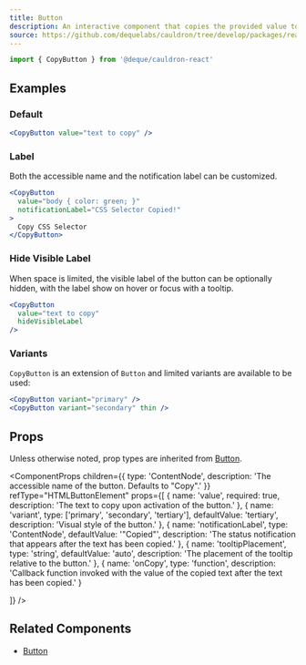 ```yaml
---
title: Button
description: An interactive component that copies the provided value to the user's clipboard when clicked.
source: https://github.com/dequelabs/cauldron/tree/develop/packages/react/src/components/CopyButton/index.tsx
---
```



```js
import { CopyButton } from '@deque/cauldron-react'
```

## Examples

### Default

```jsx example
<CopyButton value="text to copy" />
```

### Label

Both the accessible name and the notification label can be customized.

```jsx example
<CopyButton 
  value="body { color: green; }"
  notificationLabel="CSS Selector Copied!"
>
  Copy CSS Selector
</CopyButton>
```

### Hide Visible Label

When space is limited, the visible label of the button can be optionally hidden, with the label show on hover or focus with a tooltip.

```jsx example
<CopyButton 
  value="text to copy" 
  hideVisibleLabel
/>
```

### Variants

`CopyButton` is an extension of `Button` and limited variants are available to be used:

```jsx example
<CopyButton variant="primary" />
<CopyButton variant="secondary" thin />
```

## Props

Unless otherwise noted, prop types are inherited from [Button](./Button).

<ComponentProps
  children={{
    type: 'ContentNode',
    description: 'The accessible name of the button. Defaults to "Copy".'
  }}
  refType="HTMLButtonElement"
  props={[
    {
      name: 'value',
      required: true,
      description: 'The text to copy upon activation of the button.'
    },
    {
      name: 'variant',
      type: ['primary', 'secondary', 'tertiary'],
      defaultValue: 'tertiary',
      description: 'Visual style of the button.'
    },
    {
      name: 'notificationLabel',
      type: 'ContentNode',
      defaultValue: '"Copied"',
      description: 'The status notification that appears after the text has been copied.'
    },
    {
      name: 'tooltipPlacement',
      type: 'string',
      defaultValue: 'auto',
      description: 'The placement of the tooltip relative to the button.'
    },
    {
      name: 'onCopy',
      type: 'function',
      description: 'Callback function invoked with the value of the copied text after the text has been copied.'
    }

  ]}
/>

## Related Components

- [Button](./Button)